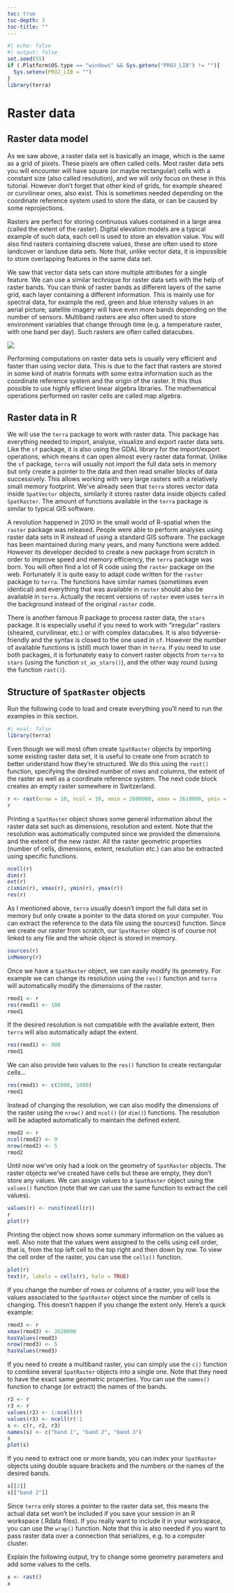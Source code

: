 ```yaml
---
toc: true
toc-depth: 3
toc-title: ""
---
```


```r
#| echo: false
#| output: false
set.seed(55)
if (.Platform$OS.type == "windows" && Sys.getenv("PROJ_LIB") != ""){
  Sys.setenv(PROJ_LIB = "")
}
library(terra)
```

# Raster data

## Raster data model

As we saw above, a raster data set is basically an image, which is the same as a grid of pixels. These pixels are often called cells. Most raster data sets you will encounter will have square (or maybe rectangular) cells with a constant size (also called resolution), and we will only focus on these in this tutorial. However don't forget that other kind of grids, for example sheared or curvilinear ones, also exist. This is sometimes needed depending on the coordinate reference system used to store the data, or can be caused by some reprojections.

Rasters are perfect for storing continuous values contained in a large area (called the extent of the raster). Digital elevation models are a typical example of such data, each cell is used to store an elevation value. You will also find rasters containing discrete values, these are often used to store landcover or landuse data sets. Note that, unlike vector data, it is impossible to store overlapping features in the same data set.

We saw that vector data sets can store multiple attributes for a single feature. We can use a similar technique for raster data sets with the help of raster bands. You can think of raster bands as different layers of the same grid, each layer containing a different information. This is mainly use for spectral data, for example the red, green and blue intensity values in an aerial picture; satellite imagery will have even more bands depending on the number of sensors. Multiband rasters are also often used to store environment variables that change through time (e.g. a temperature raster, with one band per day). Such rasters are often called datacubes.

![](figures/raster_types.jpg)

Performing computations on raster data sets is usually very efficient and faster than using vector data. This is due to the fact that rasters are stored in some kind of matrix formats with some extra information such as the coordinate reference system and the origin of the raster. It this thus possible to use highly efficient linear algebra libraries. The mathematical operations performed on raster cells are called map algebra.


## Raster data in R

We will use the `terra` package to work with raster data. This package has everything needed to import, analyse, visualize and export raster data sets. Like the `sf` package, it is also using the GDAL library for the import/export operations, which means it can open almost every raster data format. Unlike the `sf` package, `terra` will usually not import the full data sets in memory but only create a pointer to the data and then read smaller blocks of data successively. This allows working with very large rasters with a relatively small memory footprint. We've already seen that `terra` stores vector data inside `SpatVector` objects, similarly it stores raster data inside objects called `SpatRaster`. The amount of functions available in the `terra` package is similar to typical GIS software.

::: {.callout-note title="A bit of history"}
A revolution happened in 2010 in the small world of R-spatial when the `raster` package was released. People were able to perform analyses using raster data sets in R instead of using a standard GIS software. The package has been maintained during many years, and many functions were added. However its developer decided to create a new package from scratch in order to improve speed and memory efficiency, the `terra` package was born. You will often find a lot of R code using the `raster` package on the web. Fortunately it is quite easy to adapt code written for the `raster` package to `terra`. The functions have similar names (sometimes even identical) and everything that was available in `raster` should also be available in `terra`. Actually the recent versions of `raster` even uses `terra` in the background instead of the original `raster` code.
:::

There is another famous R package to process raster data, the `stars` package. It is especially useful if you need to work with "irregular" rasters (sheared, curvilinear, etc.) or with complex datacubes. It is also tidyverse-friendly and the syntax is closed to the one used in `sf`. However the number of available functions is (still) much lower than in `terra`. If you need to use both packages, it is fortunately easy to convert raster objects from `terra` to `stars` (using the function `st_as_stars()`), and the other way round (using the function `rast()`).


## Structure of `SpatRaster` objects

::: {.callout-tip appearance="minimal" collapse="true" title="If you start from here..."}
Run the following code to load and create everything you'll need to run the examples in this section.
```r
#| eval: false
library(terra)
```
:::

Even though we will most often create `SpatRaster` objects by importing some existing raster data set, it is useful to create one from scratch to better understand how they're structured. We do this using the `rast()` function, specifying the desired number of rows and columns, the extent of the raster as well as a coordinate reference system. The next code block creates an empty raster somewhere in Switzerland.

```r
r <- rast(nrow = 10, ncol = 10, xmin = 2600000, xmax = 2610000, ymin = 1200000, ymax = 1210000, crs = "EPSG:2056")
r
```

Printing a `SpatRaster` object shows some general information about the raster data set such as dimensions, resolution and extent. Note that the resolution was automatically computed since we provided the dimensions and the extent of the new raster. All the raster geometric properties (number of cells, dimensions, extent, resolution etc.) can also be extracted using specific functions.

```r
ncell(r)
dim(r)
ext(r)
c(xmin(r), xmax(r), ymin(r), ymax(r))
res(r)
```

As I mentioned above, `terra` usually doesn't import the full data set in memory but only create a pointer to the data stored on your computer. You can extract the reference to the data file using the sources() function. Since we create our raster from scratch, our `SpatRaster` object is of course not linked to any file and the whole object is stored in memory.

```r
sources(r)
inMemory(r)
```

Once we have a `SpatRaster` object, we can easily modify its geometry. For example we can change its resolution using the `res()` function and `terra` will automatically modify the dimensions of the raster.

```r
rmod1 <- r
res(rmod1) <- 100
rmod1
```

If the desired resolution is not compatible with the available extent, then `terra` will also automatically adapt the extent.

```r
res(rmod1) <- 900
rmod1
```

We can also provide two values to the `res()` function to create rectangular cells...

```r
res(rmod1) <- c(2000, 1000)
rmod1
```

Instead of changing the resolution, we can also modify the dimensions of the raster using the `nrow()` and `ncol()` (or `dim()`) functions. The resolution will be adapted automatically to maintain the defined extent.

```r
rmod2 <- r
ncol(rmod2) <- 9
nrow(rmod2) <- 5
rmod2
```

Until now we've only had a look on the geometry of `SpatRaster` objects. The raster objects we've created have cells but these are empty, they don't store any values. We can assign values to a `SpatRaster` object using the `values()` function (note that we can use the same function to extract the cell values).

```r
values(r) <- runif(ncell(r))
r
plot(r)
```

Printing the object now shows some summary information on the values as well. Also note that the values were assigned to the cells using cell order, that is, from the top left cell to the top right and then down by row. To view the cell order of the raster, you can use the `cells()` function.

```r
plot(r)
text(r, labels = cells(r), halo = TRUE)
```

If you change the number of rows or columns of a raster, you will lose the values associated to the `SpatRaster` object since the number of cells is changing. This doesn't happen if you change the extent only. Here's a quick example:

```r
rmod3 <- r
xmax(rmod3) <- 2620000
hasValues(rmod3)
nrow(rmod3) <- 5
hasValues(rmod3)
```

If you need to create a multiband raster, you can simply use the `c()` function to combine several `SpatRaster` objects into a single one. Note that they need to have the exact same geometric properties. You can use the `names()` function to change (or extract) the names of the bands.

```r
r2 <- r
r3 <- r
values(r2) <- 1:ncell(r)
values(r3) <- ncell(r):1
s <- c(r, r2, r3)
names(s) <- c("band 1", "band 2", "band 3")
s
plot(s)
```

If you need to extract one or more bands, you can index your `SpatRaster` objects using double square brackets and the numbers or the names of the desired bands.

```r
s[[2]]
s[["band 2"]]
```

::: {.callout-important title="Rasters and R workspaces"}
Since `terra` only stores a pointer to the raster data set, this means the actual data set won't be included if you save your session in an R workspace (.Rdata files). If you really want to include it in your workspace, you can use the `wrap()` function. Note that this is also needed if you want to pass raster data over a connection that serializes, e.g. to a computer cluster.
:::

::: {.callout-note icon="false" title="Exercise (5 minutes)"}
Explain the following output, try to change some geometry parameters and add some values to the cells.
```r
x <- rast()
x
```
:::
